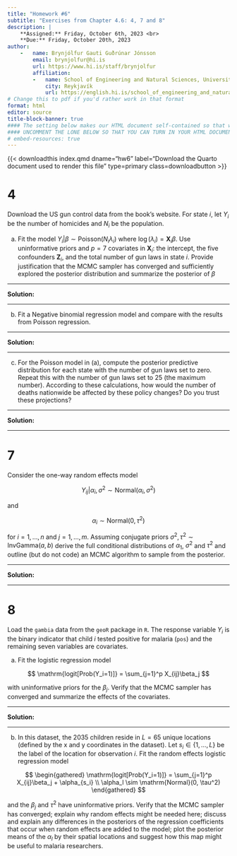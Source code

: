 ```yaml
---
title: "Homework #6"
subtitle: "Exercises from Chapter 4.6: 4, 7 and 8"
description: |
    **Assigned:** Friday, October 6th, 2023 <br>
    **Due:** Friday, October 20th, 2023
author: 
    -   name: Brynjólfur Gauti Guðrúnar Jónsson
        email: brynjolfur@hi.is
        url: https://www.hi.is/staff/brynjolfur
        affiliation: 
        -   name: School of Engineering and Natural Sciences, University of Iceland
            city: Reykjavík
            url: https://english.hi.is/school_of_engineering_and_natural_sciences
# Change this to pdf if you'd rather work in that format
format: html 
editor: source
title-block-banner: true
#### The setting below makes our HTML document self-contained so that we can turn it in ####
#### UNCOMMENT THE LONE BELOW SO THAT YOU CAN TURN IN YOUR HTML DOCUMENT ###################
# embed-resources: true 
---
```


{{< downloadthis index.qmd dname="hw6" label="Download the Quarto document used to render this file" type=primary class=downloadbutton >}}

# 4

Download the US gun control data from the book's website. For state $i$, let $Y_i$ be the number of homicides and $N_i$ be the population.

a. Fit the model $Y_i \vert \beta \sim \mathrm{Poisson}(N_i\lambda_i)$ where $\log(\lambda_i) = \mathbf X_i\beta$. Use uninformative priors and $p = 7$ covariates in $\mathbf X_i$: the intercept, the five confounders $\mathbf Z_i$, and the total number of gun laws in state $i$. Provide justification that the MCMC sampler has converged and sufficiently explored the posterior distribution and summarize the posterior of $\beta$

---

**Solution:**

---

b. Fit a Negative binomial regression model and compare with the results from Poisson regression.

---

**Solution:**

---

c. For the Poisson model in (a), compute the posterior predictive distribution for each state with the number of gun laws set to zero. Repeat this with the number of gun laws set to 25 (the maximum number). According to these calculations, how would the number of deaths nationwide be affected by these policy changes? Do you trust these projections?

---

**Solution:**

---

# 7

Consider the one-way random effects model

$$
Y_{ij} \vert \alpha_i, \sigma^2 \sim \mathrm{Normal}(\alpha_i, \sigma^2)
$$

and

$$
\alpha_i \sim \mathrm{Normal}(0, \tau^2)
$$

for $i = 1, \dots, n$ and $j = 1, \dots, m$. Assuming conjugate priors $\sigma^2, \tau^2 \sim \mathrm{InvGamma}(a, b)$ derive the full conditional distributions of $\alpha_1$, $\sigma^2$ and $\tau^2$ and outline (but do not code) an MCMC algorithm to sample from the posterior.

---

**Solution:**

---


# 8

Load the `gambia` data from the `geoR` package in `R`. The response variable $Y_i$ is the binary indicator that child $i$ tested positive for malaria (`pos`) and the remaining seven variables are covariates.

a. Fit the logistic regression model

$$
\mathrm{logit[Prob(Y_i=1)]} = \sum_{j=1}^p X_{ij}\beta_j
$$

with uninformative priors for the $\beta_j$. Verify that the MCMC sampler has converged and summarize the effects of the covariates.

---

**Solution:**

---

b. In this dataset, the 2035 children reside in $L = 65$ unique locations (defined by the x and y coordinates in the dataset). Let $s_i \in \{1, \dots, L\}$ be the label of the location for observation $i$. Fit the random effects logistic regression model

$$
\begin{gathered}
\mathrm{logit[Prob(Y_i=1)]} = \sum_{j=1}^p X_{ij}\beta_j + \alpha_{s_i} \\
\alpha_l \sim \mathrm{Normal}(0, \tau^2)
\end{gathered}
$$

and the $\beta_j$ and $\tau^2$ have uninformative priors. Verify that the MCMC sampler has converged; explain why random effects might be needed here; discuss and explain any differences in the posteriors of the regression coefficients that occur when random effects are added to the model; plot the posterior means of the $\alpha_l$ by their spatial locations and suggest how this map might be useful to malaria researchers.
